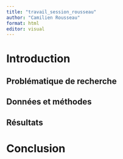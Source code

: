 ```yaml
---
title: "travail_session_rousseau"
author: "Camilien Rousseau"
format: html
editor: visual
---
```


# Introduction

## Problématique de recherche

## Données et méthodes

## Résultats

# Conclusion
